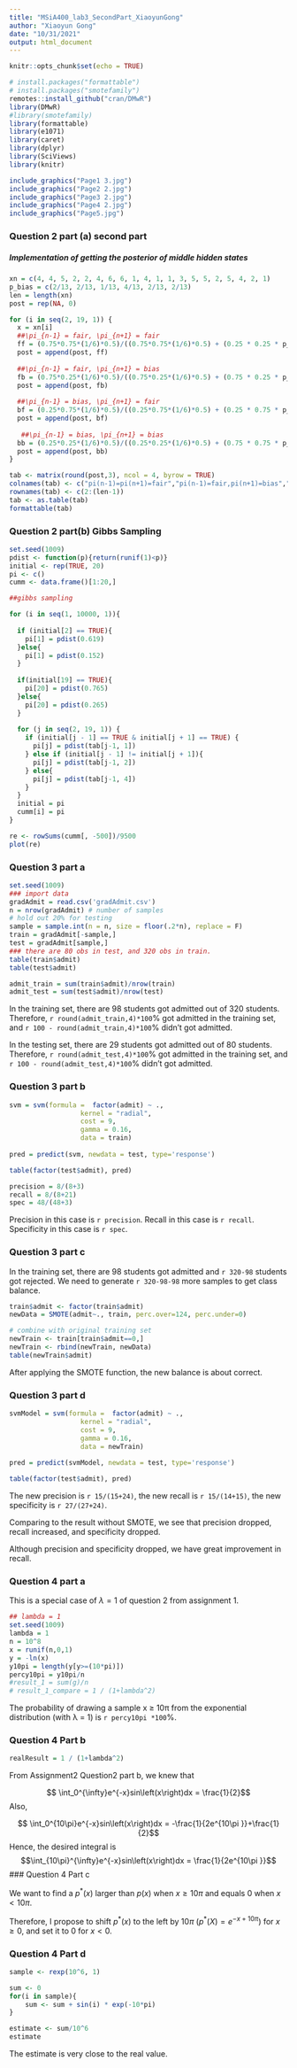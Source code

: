 ```yaml
---
title: "MSiA400_lab3_SecondPart_XiaoyunGong"
author: "Xiaoyun Gong"
date: "10/31/2021"
output: html_document
---
```


```r
knitr::opts_chunk$set(echo = TRUE)
```

```r
# install.packages("formattable")
# install.packages("smotefamily")
remotes::install_github("cran/DMwR")
library(DMwR)
#library(smotefamily)
library(formattable)
library(e1071)
library(caret)
library(dplyr)
library(SciViews)
library(knitr)

```

```r
include_graphics("Page1 3.jpg")
include_graphics("Page2 2.jpg")
include_graphics("Page3 2.jpg")
include_graphics("Page4 2.jpg")
include_graphics("Page5.jpg")
```


### Question 2 part (a) second part

##### **Implementation of getting the posterior of middle hidden states**

```r
xn = c(4, 4, 5, 2, 2, 4, 6, 6, 1, 4, 1, 1, 3, 5, 5, 2, 5, 4, 2, 1)
p_bias = c(2/13, 2/13, 1/13, 4/13, 2/13, 2/13)
len = length(xn)
post = rep(NA, 0)
```

```r
for (i in seq(2, 19, 1)) {
  x = xn[i]
  ##\pi_{n-1} = fair, \pi_{n+1} = fair
  ff = (0.75*0.75*(1/6)*0.5)/((0.75*0.75*(1/6)*0.5) + (0.25 * 0.25 * p_bias[x] * 0.5))
  post = append(post, ff)
  
  ##\pi_{n-1} = fair, \pi_{n+1} = bias
  fb = (0.75*0.25*(1/6)*0.5)/((0.75*0.25*(1/6)*0.5) + (0.75 * 0.25 * p_bias[x] * 0.5))
  post = append(post, fb)
  
  ##\pi_{n-1} = bias, \pi_{n+1} = fair
  bf = (0.25*0.75*(1/6)*0.5)/((0.25*0.75*(1/6)*0.5) + (0.25 * 0.75 * p_bias[x] * 0.5))
  post = append(post, bf)
  
   ##\pi_{n-1} = bias, \pi_{n+1} = bias
  bb = (0.25*0.25*(1/6)*0.5)/((0.25*0.25*(1/6)*0.5) + (0.75 * 0.75 * p_bias[x] * 0.5))
  post = append(post, bb)
}
```

```r
tab <- matrix(round(post,3), ncol = 4, byrow = TRUE)
colnames(tab) <- c("pi(n-1)=pi(n+1)=fair","pi(n-1)=fair,pi(n+1)=bias","pi(n-1)=bias,pi(n+1)=fair", "pi(n-1)=pi(n+1)=bias")
rownames(tab) <- c(2:(len-1))
tab <- as.table(tab)
formattable(tab)
```


### Question 2 part(b) Gibbs Sampling
```r
set.seed(1009)
pdist <- function(p){return(runif(1)<p)}
initial <- rep(TRUE, 20)
pi <- c()
cumm <- data.frame()[1:20,]
```

```r
##gibbs sampling

for (i in seq(1, 10000, 1)){
  
  if (initial[2] == TRUE){
    pi[1] = pdist(0.619)
  }else{
    pi[1] = pdist(0.152)
  }
  
  if(initial[19] == TRUE){
    pi[20] = pdist(0.765)
  }else{
    pi[20] = pdist(0.265)
  }
  
  for (j in seq(2, 19, 1)) {
    if (initial[j - 1] == TRUE & initial[j + 1] == TRUE) {
      pi[j] = pdist(tab[j-1, 1])
    } else if (initial[j - 1] != initial[j + 1]){
      pi[j] = pdist(tab[j-1, 2])
    } else{
      pi[j] = pdist(tab[j-1, 4])
    }
  }
  initial = pi
  cumm[i] = pi
}
```

```r
re <- rowSums(cumm[, -500])/9500
plot(re)
```

### Question 3 part a
```r
set.seed(1009)
### import data
gradAdmit = read.csv('gradAdmit.csv')
n = nrow(gradAdmit) # number of samples
# hold out 20% for testing
sample = sample.int(n = n, size = floor(.2*n), replace = F)
train = gradAdmit[-sample,]
test = gradAdmit[sample,]
### there are 80 obs in test, and 320 obs in train. 
table(train$admit)
table(test$admit)
```
```r
admit_train = sum(train$admit)/nrow(train)
admit_test = sum(test$admit)/nrow(test)
```

In the training set, there are 98 students got admitted out of 320 students. Therefore, `r round(admit_train,4)*100`% got admitted in the training set, and `r 100 - round(admit_train,4)*100`% didn't got admitted. 

In the testing set, there are 29 students got admitted out of 80 students. Therefore, `r round(admit_test,4)*100`% got admitted in the training set, and `r 100 - round(admit_test,4)*100`% didn't got admitted.

### Question 3 part b
```r
svm = svm(formula =  factor(admit) ~ ., 
                  kernel = "radial",
                  cost = 9,
                  gamma = 0.16,
                  data = train)
      
pred = predict(svm, newdata = test, type='response')

table(factor(test$admit), pred)
```
```r
precision = 8/(8+3)
recall = 8/(8+21)
spec = 48/(48+3)
```

Precision in this case is `r precision`. Recall in this case is `r recall`. Specificity in this case is `r spec`.

### Question 3 part c

In the training set, there are 98 students got admitted and `r 320-98` students got rejected. 
We need to generate `r 320-98-98` more samples to get class balance. 


```r
train$admit <- factor(train$admit)
newData = SMOTE(admit~., train, perc.over=124, perc.under=0)

# combine with original training set
newTrain <- train[train$admit==0,]
newTrain <- rbind(newTrain, newData)
table(newTrain$admit)
```

After applying the SMOTE function, the new balance is about correct. 



### Question 3 part d
```r
svmModel = svm(formula =  factor(admit) ~ ., 
                  kernel = "radial",
                  cost = 9,
                  gamma = 0.16,
                  data = newTrain)
      
pred = predict(svmModel, newdata = test, type='response')

table(factor(test$admit), pred)
```

The new precision is `r 15/(15+24)`, the new recall is `r 15/(14+15)`, the new specificity is `r 27/(27+24)`.


Comparing to the result without SMOTE, we see that precision dropped, recall increased, and specificity dropped. 

Although precision and specificity dropped, we have great improvement in recall. 



### Question 4 part a

This is a special case of $\lambda = 1$ of question 2 from assignment 1. 
```r
## lambda = 1
set.seed(1009)
lambda = 1
n = 10^8
x = runif(n,0,1)
y = -ln(x)
y10pi = length(y[y>=(10*pi)])
percy10pi = y10pi/n
#result_1 = sum(g)/n
# result_1_compare = 1 / (1+lambda^2)
```

The probability of drawing a sample x ≥ 10π from the exponential distribution (with λ = 1) is `r percy10pi *100`%.


### Question 4 Part b
```r
realResult = 1 / (1+lambda^2)
```
From Assignment2 Question2 part b, we knew that

$$ \int_0^{\infty}e^{-x}sin\left(x\right)dx = \frac{1}{2}$$
Also, 

$$ \int_0^{10\pi}e^{-x}sin\left(x\right)dx = -\frac{1}{2e^{10\pi }}+\frac{1}{2}$$
Hence, the desired integral is 
$$\int_{10\pi}^{\infty}e^{-x}sin\left(x\right)dx = \frac{1}{2e^{10\pi }}$$ 
### Question 4 Part c

We want to find a $p^*(x)$ larger than $p(x)$ when $x\geq10\pi$ and equals $0$ when $x<10\pi$. 

Therefore, I propose to shift $p^*(x)$ to the left by $10\pi$ ($p^*(X)=e^{-x+10\pi}$) for $x\geq0$, and set it to $0$ for $x<0$.

### Question 4 Part d

```r
sample <- rexp(10^6, 1)

sum <- 0
for(i in sample){
    sum <- sum + sin(i) * exp(-10*pi)
}

estimate <- sum/10^6 
estimate
```

The estimate is very close to the real value. 
